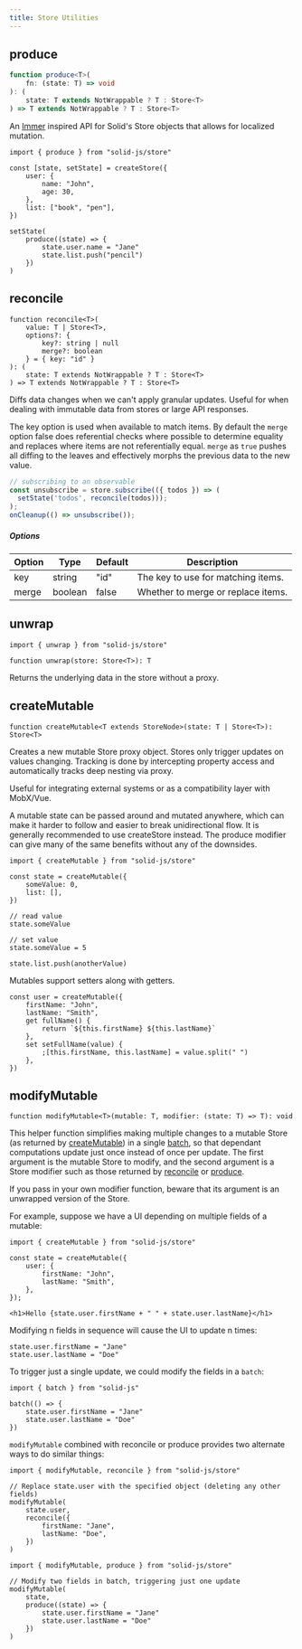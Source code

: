 ```yaml
---
title: Store Utilities
---
```


## produce

```ts
function produce<T>(
	fn: (state: T) => void
): (
	state: T extends NotWrappable ? T : Store<T>
) => T extends NotWrappable ? T : Store<T>

```

An [Immer](https://immerjs.github.io/immer/) inspired API for Solid's Store objects that allows for localized mutation.

```tsx
import { produce } from "solid-js/store"

const [state, setState] = createStore({
	user: {
		name: "John",
		age: 30,
	},
	list: ["book", "pen"],
})

setState(
	produce((state) => {
		state.user.name = "Jane"
		state.list.push("pencil")
	})
)

```

## reconcile

```tsx
function reconcile<T>(
	value: T | Store<T>,
	options?: {
		key?: string | null
		merge?: boolean
	} = { key: "id" }
): (
	state: T extends NotWrappable ? T : Store<T>
) => T extends NotWrappable ? T : Store<T>

```

Diffs data changes when we can't apply granular updates. 
Useful for when dealing with immutable data from stores or large API responses.

The key option is used when available to match items. 
By default the `merge` option false does referential checks where possible to determine equality and replaces where items are not referentially equal. 
`merge` as `true` pushes all diffing to the leaves and effectively morphs the previous data to the new value.

```ts
// subscribing to an observable
const unsubscribe = store.subscribe(({ todos }) => (
  setState('todos', reconcile(todos)));
);
onCleanup(() => unsubscribe());

```

##### Options

| Option | Type    | Default | Description                        |
| ------ | ------- | ------- | ---------------------------------- |
| key    | string  | "id"    | The key to use for matching items. |
| merge  | boolean | false   | Whether to merge or replace items. |

## unwrap

```tsx
import { unwrap } from "solid-js/store"

function unwrap(store: Store<T>): T

```

Returns the underlying data in the store without a proxy.

## createMutable

```tsx
function createMutable<T extends StoreNode>(state: T | Store<T>): Store<T>

```

Creates a new mutable Store proxy object. 
Stores only trigger updates on values changing. 
Tracking is done by intercepting property access and automatically tracks deep nesting via proxy.

Useful for integrating external systems or as a compatibility layer with MobX/Vue.

<Callout>
	A mutable state can be passed around and mutated anywhere, which can make it harder to follow and easier to break unidirectional flow. 
	It is generally recommended to use createStore instead. 
	The produce modifier can give many of the same benefits without any of the downsides.
</Callout>

```tsx
import { createMutable } from "solid-js/store"

const state = createMutable({
	someValue: 0,
	list: [],
})

// read value
state.someValue

// set value
state.someValue = 5

state.list.push(anotherValue)

```

Mutables support setters along with getters.

```tsx
const user = createMutable({
	firstName: "John",
	lastName: "Smith",
	get fullName() {
		return `${this.firstName} ${this.lastName}`
	},
	set setFullName(value) {
		;[this.firstName, this.lastName] = value.split(" ")
	},
})

```

## modifyMutable

```tsx
function modifyMutable<T>(mutable: T, modifier: (state: T) => T): void

```

This helper function simplifies making multiple changes to a mutable Store (as returned by [createMutable](#createMutable)) in a single [batch](/reference/reactive-utilities/batch), so that dependant computations update just once instead of once per update. 
The first argument is the mutable Store to modify, and the second argument is a Store modifier such as those returned by [reconcile]('#reconcile') or [produce](#produce). 

<Callout type="warning">
If you pass in your own modifier function, beware that its argument is an unwrapped version of the Store.
</Callout>

For example, suppose we have a UI depending on multiple fields of a mutable:

```tsx
import { createMutable } from "solid-js/store"

const state = createMutable({
	user: {
		firstName: "John",
		lastName: "Smith",
	},
});

<h1>Hello {state.user.firstName + " " + state.user.lastName}</h1>

```

Modifying n fields in sequence will cause the UI to update n times:

```tsx
state.user.firstName = "Jane"
state.user.lastName = "Doe"

```

To trigger just a single update, we could modify the fields in a `batch`:

```tsx
import { batch } from "solid-js"

batch(() => {
	state.user.firstName = "Jane"
	state.user.lastName = "Doe"
})

```

`modifyMutable` combined with reconcile or produce provides two alternate ways to do similar things:

```tsx
import { modifyMutable, reconcile } from "solid-js/store"

// Replace state.user with the specified object (deleting any other fields)
modifyMutable(
	state.user,
	reconcile({
		firstName: "Jane",
		lastName: "Doe",
	})
)

```

```tsx
import { modifyMutable, produce } from "solid-js/store"

// Modify two fields in batch, triggering just one update
modifyMutable(
	state,
	produce((state) => {
		state.user.firstName = "Jane"
		state.user.lastName = "Doe"
	})
)

```
